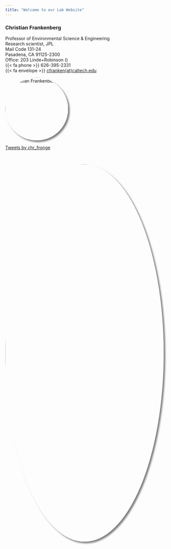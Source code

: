 ```yaml
---
title: "Welcome to our Lab Website"
---
```


::: grid
::: {.g-col-12 .g-col-lg-5 .top-story-text}

### Christian Frankenberg
Professor of Environmental Science &amp; Engineering<br>Research scientist, JPL<br>
Mail Code 131-24 <br>
Pasadena, CA 91125-2300<br>
Office: 203 Linde+Robinson (<a href="http://lindecenter.caltech.edu/about/contact"><i class="fa fa-map"></i></a>)<br>
{{< fa phone >}} 626-395-2331<br>
{{< fa envelope >}} <a href="mailto:cfranken@caltech.edu">cfranken(at)caltech.edu</a><br>
:::

::: {.g-col-12 .g-col-lg-2 .top-story-img}
<img src="/people/staff/pics/frankenberg.png" alt="Christian Frankenberg" width="200" style="box-shadow: 5px 5px 5px gray;border-radius:50%">
:::

::: {.g-col-12 .g-col-lg-5 .top-story-img}
<a class="twitter-timeline" data-chrome="transparent nofooter noborders noheader noscrollbar" href="https://twitter.com/chr_fronge?ref_src=twsrc%5Etfw" data-height="500">Tweets by chr_fronge</a> <script async src="https://platform.twitter.com/widgets.js" charset="utf-8" ></script><br>
:::
:::

<img src="/img/blend_v9_small.jpg" alt="Christian Frankenberg" width="1200" style="box-shadow: 5px 5px 5px gray;border-radius:70%">


